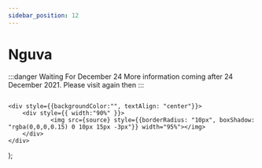 ```yaml
---
sidebar_position: 12
---
```


# Nguva


:::danger Waiting For December 24
More information coming after 24 December 2021. Please visit again then
:::

<Image source="https://d1csarkz8obe9u.cloudfront.net/posterpreviews/merry-christmas-logo-design-template-bbb470a4ca116bc6f6a9aa2b2cfab9b4_screen.jpg?ts=1601407043"/>



    <div style={{backgroundColor:"", textAlign: "center"}}>
        <div style={{ width:"90%" }}>
                <img src={source} style={{borderRadius: "10px", boxShadow: "rgba(0,0,0,0.15) 0 10px 15px -3px"}} width="95%"></img> 
        </div>
    </div>
 
);